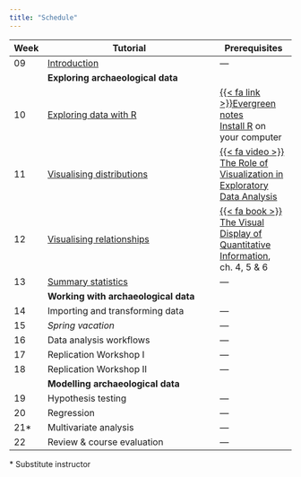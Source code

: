 ```yaml
---
title: "Schedule"
---
```


| Week | Tutorial                         | Prerequisites |
|------|----------------------------------|---------------|
| 09   | [Introduction](tutorials/introduction.qmd) | ---           |
|      | **Exploring archaeological data**                |
| 10   | [Exploring data with R](tutorials/eda_with_r.qmd)       | [{{< fa link >}}Evergreen notes](https://notes.andymatuschak.org/Evergreen_notes)<br>[Install R](https://cran.r-project.org/) on your computer |
| 11   | [Visualising distributions](tutorials/visualising_distributions.qmd)        | [{{< fa video >}}  The Role of Visualization in Exploratory Data Analysis](https://www.youtube.com/watch?v=ZdPNBF6GWBw)           |
| 12   | [Visualising relationships](tutorials/visualising_relationships.qmd)        | [{{< fa book >}} The Visual Display of Quantitative Information](https://archive.org/details/the-visual-display-of-quantitative-information-2ed-by-tufte-edward-r.-z-lib.org), ch. 4, 5 & 6 |
| 13   | [Summary statistics](tutorials/summary_statistics.qmd)               | ---           |
|      | **Working with archaeological data**             |
| 14   | Importing and transforming data  | ---           |
| 15   | *Spring vacation*                | ---           |
| 16   | Data analysis workflows          | ---           |
| 17   | Replication Workshop I           | ---           |
| 18   | Replication Workshop II          | ---           |
|      | **Modelling archaeological data**                |
| 19   | Hypothesis testing               | ---           |
| 20   | Regression                       | ---           |
| 21*  | Multivariate analysis            | ---           |
| 22   | Review & course evaluation       | ---           |

\* Substitute instructor
